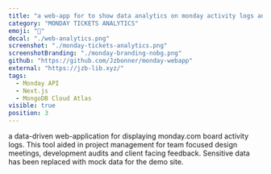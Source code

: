 ```yaml
---
title: "a web-app for to show data analytics on monday activity logs and support tickets"
category: "MONDAY TICKETS ANALYTICS"
emoji: "📌"
decal: "./web-analytics.png"
screenshot: "./monday-tickets-analytics.png"
screenshotBranding: "./monday-branding-nobg.png"
github: "https://github.com/Jzbonner/monday-webapp"
external: "https://jzb-lib.xyz/"
tags:
  - Monday API
  - Next.js
  - MongoDB Cloud Atlas
visible: true
position: 3
---
```


a data-driven web-application for displaying monday.com board activity logs. This tool aided in project management for team focused design meetings, development audits and client facing feedback. Sensitive data has been replaced with mock data for the demo site.
